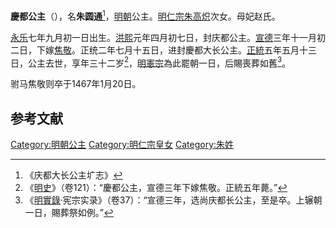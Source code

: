 {{東亞女性歷史人物
| 名稱=慶都公主
| 身份=[[明朝|明朝]]公主
| 畫像=
| 說明=
| 姓名=朱圆通
| 封爵=[[公主|公主]]
| 位號=
| 封號=慶都公主，庆都长公主，慶都大长公主
| 出生年=1409年
| 逝世年=1440年
| 諡號=
| 墳墓=
| 父親=[[明仁宗|明仁宗]]
| 同胞兄弟=
| 母親=[[赵惠妃|赵惠妃]]
|}}


'''慶都公主'''（{{bd|1409年|10月9日|1440年|6月12日|catIdx=Z}}），名'''朱圆通'''<ref>《庆都大长公主圹志》</ref>，[[明朝|明朝]]公主。[[明仁宗|明仁宗]][[朱高炽|朱高炽]]次女。母妃赵氏。

[[永乐|永乐]]七年九月初一日出生。[[洪熙|洪熙]]元年四月初七日，封庆都公主。[[宣德|宣德]]三年十一月初二日，下嫁[[焦敬|焦敬]]。正统二年七月十五日，进封慶都大长公主。[[正统_(年号)|正統]]五年五月十三日，公主去世，享年三十二岁<ref>《[[明史|明史]]》（卷121）：“慶都公主，宣德三年下嫁焦敬。正統五年薨。”</ref>，[[明憲宗|明憲宗]]為此罷朝一日，后賜喪葬如舊<ref>《[[明實錄|明實錄]]·宪宗实录》（卷37）：“宣德三年，选尚庆都长公主，至是卒。上辗朝一日，賜葬祭如例。”</ref>。

驸马焦敬则卒于1467年1月20日。

==参考文献==
<div class="references-small">
<references></references>
</div>

{{明朝人物小作品}}
[[Category:明朝公主|Category:明朝公主]]
[[Category:明仁宗皇女|Category:明仁宗皇女]]
[[Category:朱姓|Category:朱姓]]